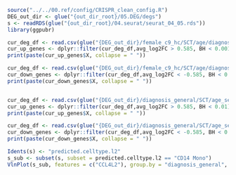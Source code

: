 ```r
source("../../00.ref/config/CRISPR_clean_config.R")
DEG_out_dir <- glue("{out_dir_root}/05.DEG/degs")
s <- readRDS(glue("{out_dir_root}/04.seurat/seurat_04_05.rds"))
library(ggpubr)
```


```r
cur_deg_df <- read.csv(glue("{DEG_out_dir}/female_c9_hc/SCT/age/diagnosis___NK__als_c9orf72_vs._healthy_control.csv"))
cur_up_genes <- dplyr::filter(cur_deg_df,avg_log2FC > 0.585, BH < 0.001)
print(paste(cur_up_genes$X, collapse = " "))

cur_deg_df <- read.csv(glue("{DEG_out_dir}/female_c9_hc/SCT/age/diagnosis___NK__als_c9orf72_vs._healthy_control.csv"))
cur_down_genes <- dplyr::filter(cur_deg_df,avg_log2FC < -0.585, BH < 0.001)
print(paste(cur_down_genes$X, collapse = " "))


cur_deg_df <- read.csv(glue("{DEG_out_dir}/diagnosis_general/SCT/age_sex/diagnosis_general___MAIT__als_vs._healthy_control.csv"))
cur_up_genes <- dplyr::filter(cur_deg_df,avg_log2FC > 0.585, BH < 0.01)
print(paste(cur_up_genes$X, collapse = " "))

cur_deg_df <- read.csv(glue("{DEG_out_dir}/diagnosis_general/SCT/age_sex/diagnosis_general___MAIT__als_vs._healthy_control.csv"))
cur_down_genes <- dplyr::filter(cur_deg_df,avg_log2FC < -0.585, BH < 0.01)
print(paste(cur_down_genes$X, collapse = " "))
```

```r
Idents(s) <- "predicted.celltype.l2"
s_sub <- subset(s, subset = predicted.celltype.l2 == "CD14 Mono")
VlnPlot(s_sub, features = c("CCL4L2"), group.by = "diagnosis_general", stack = F) + stat_compare_means(method = "wilcox", label = "p.signif")
```

